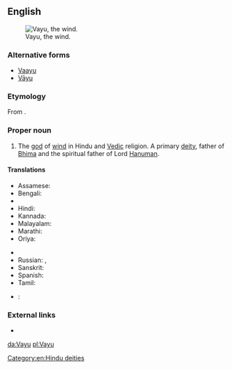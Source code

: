 ==English==
[[Image:Vayu.jpg|thumb|Vayu, the wind.]]

===Alternative forms===
* [[Vaayu]]
* [[Vāyu]]

===Etymology===
From {{etyl|sa|en}} {{term|sc=Deva|वायु|tr=Vāyú|lang=sa}}.

===Proper noun===
{{en-proper noun}}

# {{context|Hinduism|lang=en}} The [[god]] of [[wind]] in Hindu and [[Vedic]] religion. A primary [[deity]], father of [[Bhima]] and the spiritual father of Lord [[Hanuman]].

====Translations====
{{trans-top|Vayu}}
* Assamese: {{t|as|বায়ু|tr=baẏu|sc=Beng}}
* Bengali: {{t|bn|বায়ু|tr=baẏu|sc=Beng}}
* {{trreq|gu}}
* Hindi: {{t+|hi|वायु|m|tr=vāyu|sc=Deva}}
* Kannada: {{t+|kn|ವಾಯು|sc=Knda}}
* Malayalam: {{t+|ml|വായു|sc=Mlym}}
* Marathi: {{t|mr|वायु|m|tr=vāyu|sc=Deva}}
* Oriya: {{t|or|ବାୟୁ|tr=bāẏu|sc=Orya}}
{{trans-mid}}
* {{trreq|pa}}
* Russian: {{t|ru|Ваю́|m|sc=Cyrl}}, {{t|ru|Вайю́|m|sc=Cyrl}}
* Sanskrit: {{t|sa|वायु|tr=Vāyú}}
* Spanish: {{t|es|Vāyu}}
* Tamil: {{t+|ta|வாயு|sc=Taml}}
* {{ttbc|te}}: {{t|te|[[వాయువు]] [[వాయుదేవుడు]] [[వాయుదేవత]]|sc=Telu}} <!-- was "[[వాయువు]] [[వాయుదేవుడు]] [[వాయుదేవత]]" - assumed sum-of-parts; if an idiom, remove the wikilinks to the individual words. see [[User:Kephir/gadgets/xte#Translation_fixing]] -->
{{trans-bottom}}

===External links===
* {{pedialite}}

[[Category:en:Hindu deities]]

[[da:Vayu]]
[[pl:Vayu]]